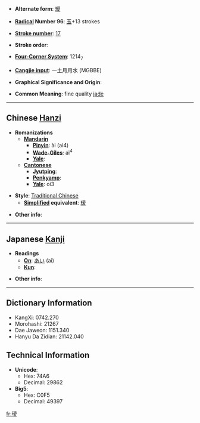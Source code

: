 * '''Alternate form''': [[瑷]]

* '''[[Wiktionary:Chinese radical index| Radical]] Number 96''': [[Wiktionary:Chinese radical index 玉|玉]]+13 strokes

* '''[[Wiktionary:Chinese total strokes index|Stroke number]]''': [[Wiktionary:Chinese total strokes index 17|17]]

* '''Stroke order''': 

* '''[[Wiktionary:Chinese four corner index|Four-Corner System]]''': 1214<sub>7</sub>

* '''[[Wiktionary:Chinese Cangjie index|Cangjie input]]''': 一土月月水 (MGBBE)

* '''Graphical Significance and Origin''': 

* '''Common Meaning''': fine quality [[jade]]

----

== Chinese [[Hanzi]] ==

* '''Romanizations'''
** '''[[Mandarin]]'''
*** '''[[Pinyin]]''': ài (ai4)
*** '''[[Wade-Giles]]''': ai<sup>4</sup>
*** '''[[Yale]]''': 
** '''[[Cantonese]]'''
*** '''[[Jyutping]]''':
*** '''[[Penkyamp]]''': 
*** '''[[Yale]]''': oi3

* '''Style''': [[Traditional Chinese]] 
** '''[[Simplified Chinese|Simplified]] equivalent''': [[瑷]]

* '''Other info''': 

----

== Japanese [[Kanji]] ==

* '''Readings'''
** '''[[On]]''': [[あい]] (ai)
** '''[[Kun]]''': 

* '''Other info''':  

----

== Dictionary Information ==

* KangXi: 0742.270
* Morohashi: 21267
* Dae Jaweon: 1151.340
* Hanyu Da Zidian: 21142.040

== Technical Information ==

* '''Unicode''':
** Hex: 74A6
** Decimal: 29862
* '''Big5''':
** Hex: C0F5
** Decimal: 49397

[[fr:璦]]